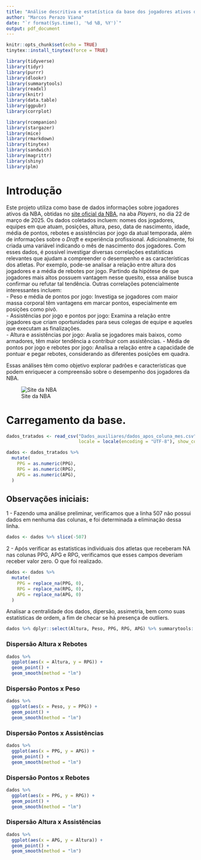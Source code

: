 ```yaml
---
title: "Análise descritiva e estatística da base dos jogadores ativos da NBA"
author: "Marcos Perazo Viana"
date: "`r format(Sys.time(), '%d %B, %Y')`"
output: pdf_document
---
```


```r
knitr::opts_chunk$set(echo = TRUE)
tinytex::install_tinytex(force = TRUE)
```

```r
library(tidyverse)
library(tidyr)
library(purrr)
library(dlookr)
library(summarytools)
library(readxl)
library(knitr)
library(data.table)
library(ggpubr)
library(corrplot)
```

```r
library(rcompanion)
library(stargazer)
library(mice)
library(rmarkdown)
library(tinytex)
library(sandwich)
library(magrittr)
library(shiny)
library(plm)
```

# Introdução

Este projeto utiliza como base de dados informações sobre jogadores ativos da NBA, obtidas no [site oficial da NBA](https://www.nba.com/), na aba *Players*, no dia 22 de março de 2025. Os dados coletados incluem: nomes dos jogadores, equipes em que atuam, posições, altura, peso, data de nascimento, idade, média de pontos, rebotes e assistências por jogo da atual temporada, além de informações sobre o *Draft* e experiência profissional. Adicionalmente, foi criada uma variável indicando o mês de nascimento dos jogadores.
Com esses dados, é possível investigar diversas correlações estatísticas relevantes que ajudam a compreender o desempenho e as características dos atletas. Por exemplo, pode-se analisar a relação entre altura dos jogadores e a média de rebotes por jogo. Partindo da hipótese de que jogadores mais altos possuem vantagem nesse quesito, essa análise busca confirmar ou refutar tal tendência.
Outras correlações potencialmente interessantes incluem:  
- Peso e média de pontos por jogo: Investiga se jogadores com maior massa corporal têm vantagens em marcar pontos, especialmente em posições como pivô.  
- Assistências por jogo e pontos por jogo: Examina a relação entre jogadores que criam oportunidades para seus colegas de equipe e aqueles que executam as finalizações.  
- Altura e assistências por jogo: Avalia se jogadores mais baixos, como armadores, têm maior tendência a contribuir com assistências.
- Média de pontos por jogo e rebotes por jogo: Analisa a relação entre a capacidade de pontuar e pegar rebotes, considerando as diferentes posições em quadra.

Essas análises têm como objetivo explorar padrões e características que podem enriquecer a compreensão sobre o desempenho dos jogadores da NBA.


  ![Site da NBA](Dados_auxiliares/nba.png)

# Carregamento da base.

```r
dados_tratados <- read_csv("Dados_auxiliares/dados_apos_coluna_mes.csv", quote = "\"",
                           locale = locale(encoding = "UTF-8"), show_col_types = FALSE)
```


```r
dados <- dados_tratados %>%
  mutate(
    PPG = as.numeric(PPG),
    RPG = as.numeric(RPG),
    APG = as.numeric(APG),
  )
```

## Observações iniciais:
1 - Fazendo uma análise preliminar, verificamos que a linha 507 não possui dados em nenhuma das colunas, e foi determinada a eliminação dessa linha.

```r
dados <- dados %>% slice(-507)
```

2 - Após verificar as estatisticas individuais dos atletas que receberam NA nas colunas PPG, APG e RPG, verificamos que esses campos deveriam receber valor zero. O que foi realizado.

```r
dados <- dados %>%
  mutate(
    PPG = replace_na(PPG, 0),
    RPG = replace_na(RPG, 0),
    APG = replace_na(APG, 0)
  )
```

Analisar a centralidade dos dados, dipersão, assimetria, bem como suas estatísticas de ordem, a fim de checar se há presença de outliers.

```r
dados %>% dplyr::select(Altura, Peso, PPG, RPG, APG) %>% summarytools::descr() %>% kable()
```


### Dispersão Altura x Rebotes

```r
dados %>% 
  ggplot(aes(x = Altura, y = RPG)) +
  geom_point() +
  geom_smooth(method = "lm")
```

### Dispersão Pontos x Peso

```r
dados %>% 
  ggplot(aes(x = Peso, y = PPG)) +
  geom_point() +
  geom_smooth(method = "lm")
```

### Dispersão Pontos x Assistências

```r
dados %>% 
  ggplot(aes(x = PPG, y = APG)) +
  geom_point() +
  geom_smooth(method = "lm")
```

### Dispersão Pontos x Rebotes

```r
dados %>% 
  ggplot(aes(x = PPG, y = RPG)) +
  geom_point() +
  geom_smooth(method = "lm")
```

### Dispersão Altura x Assistências

```r
dados %>% 
  ggplot(aes(x = APG, y = Altura)) +
  geom_point() +
  geom_smooth(method = "lm")
```


